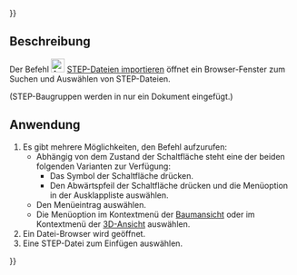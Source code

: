 {{UnfinishedDocu{{#translation:}}}}
<languages/>

{{Docnav/de
|[[Assembly3_CreateElement/de|Element anlegen]]
|[[Assembly3_ImportMultiDocument/de|Als Mehrfachdokument einfügen]]
|[[Assembly3_Workbench/de|Assembly3]]
|IconL=Assembly_New_Element.svg
|IconR=Assembly_ImportMulti.svg
|IconC=Assembly3_workbench_icon.svg
}}

{{GuiCommand/de
|Name=Assembly3 ImportFromSTEP
|Name/de=Assembly3 STEPDateienImportieren
|Icon=Assembly_Import.svg
|MenuLocation=Assembly3 → STEP-Dateien importieren → STEP-Dateien importieren
|Workbenches=[[Assembly3_Workbench/de|Assembly3]]
}}

<span id="Description"></span>
==Beschreibung==

Der Befehl [[Image:Assembly_Import.svg‎‎|24px]] [[Assembly3_ImportFromSTEP/de|STEP-Dateien importieren]] öffnet ein Browser-Fenster zum Suchen und Auswählen von STEP-Dateien.

(STEP-Baugruppen werden in nur ein Dokument eingefügt.)

<span id="Usage"></span>
==Anwendung==

# Es gibt mehrere Möglichkeiten, den Befehl aufzurufen:
#* Abhängig von dem Zustand der Schaltfläche steht eine der beiden folgenden Varianten zur Verfügung:
#** Das Symbol der Schaltfläche {{Button|[[Image:Assembly_Import.svg‎‎|16px]][[Image:Toolbar_flyout_arrow.svg|x16px]] [[Assembly3_ImportFromSTEP/de|STEP-Dateien importieren]]}} drücken.
#** Den Abwärtspfeil der Schaltfläche  {{Button|[[Image:Assembly_ImportMulti.svg||x16px]][[Image:Toolbar_flyout_arrow.svg|x16px]] '''Als Mehrfachdokument importieren'''}} drücken und die Menüoption {{MenuCommand|[[Image:Assembly_Import.svg|16px]] STEP-Dateien importieren}} in der Ausklappliste auswählen.
#* Den Menüeintrag {{MenuCommand|Assembly3 → STEP-Dateien importieren → [[Image:Assembly_Import.svg‎‎|16px]] STEP-Dateien importieren}} auswählen.
#* Die Menüoption {{MenuCommand|Assembly → STEP-Dateien importieren → [[Image:Assembly_Import.svg‎‎|16px]] STEP-Dateien importieren}} im Kontextmenü der [[Tree_View/de|Baumansicht]] oder im Kontextmenü der [[3D_View/de|3D-Ansicht]] auswählen.
# Ein Datei-Browser wird geöffnet.
# Eine STEP-Datei zum Einfügen auswählen.


{{Docnav/de
|[[Assembly3_CreateElement/de|Element anlegen]]
|[[Assembly3_ImportMultiDocument/de|Als Mehrfachdokument einfügen]]
|[[Assembly3_Workbench/de|Assembly3]]
|IconL=Assembly_New_Element.svg
|IconR=Assembly_ImportMulti.svg
|IconC=Assembly3_workbench_icon.svg
}}

{{Userdocnavi{{#translation:}}}}